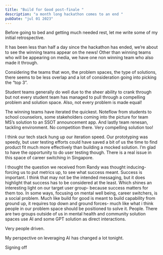 ```yaml
---
title: "Build for Good post-finale "
description: "a month long hackathon comes to an end "
pubDate: "jul 01 2023"
---
```



Before going to bed and getting much needed rest, let me write some of my initial retrospective.


It has been less than half a day since the hackathon has ended, we’re about to see the winning teams appear on the news! Other than winning teams who will be appearing on media, we have one non winning team who also made it through.


Considering the teams that won, the problem spaces, the type of solutions, there seems to be less overlap and a lot of consideration going into picking the “top 3”.


Student teams generally do well due to the sheer ability to crank through but not every student team has managed to pull through a compelling problem and solution space. Also, not every problem is made equal!


The winning teams have iterated the quickest. Noteflow from students to school counselors, some stakeholders coming into the picture for team MS’s solution to an SSOT announcement app. And lastly team renesan, tackling environment. No competition there. Very compelling solution too!


I think our tech stack hung up our iteration speed. Our prototyping was speedy, but user testing efforts could have saved a bit of us the time to find product fit much more effectively than building a mocked solution. I’m glad to have the opportunity to do user testing though. There is a real issue in this space of career switching in Singapore.


I thought the question we received from Randy was thought inducing- forcing us to put metrics up, to see what success meant. Success is important. I think that may not be the intended messaging, but it does highlight that success has to be considered at the least. Which shines an interesting light on our target user group- because success matters for them too. In some ways, focusing on mental well being, career switchers, is a social problem. Much like build for good is meant to build capability from ground up, it requires top down and ground forces- much like what i think people in our problem space should be positioned to solve it. People. There are two groups outside of us in mental health and community solution spaces use AI and some GPT solution as direct interactions. 


Very people driven.


My perspective on leveraging AI has changed a lot tonight.


Signing off


